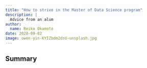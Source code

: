 ```yaml
---
title: "How to strive in the Master of Data Science program"
description: |
  Advice from an alum
author:
  name: Reiko Okamoto
date: 2020-09-02
image: owen-yin-KYIZbdm2dsU-unsplash.jpg
---
```


## Summary
